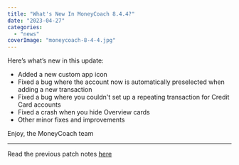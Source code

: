 ```yaml
---
title: "What's New In MoneyCoach 8.4.4?"
date: "2023-04-27"
categories: 
  - "news"
coverImage: "moneycoach-8-4-4.jpg"
---
```

Here’s what’s new in this update:

- Added a new custom app icon
- Fixed a bug where the account now is automatically preselected when adding a new transaction
- Fixed a bug where you couldn't set up a repeating transaction for Credit Card accounts
- Fixed a crash when you hide Overview cards
- Other minor fixes and improvements

Enjoy,
the MoneyCoach team
* * *

Read the previous patch notes [here](/blog/whats-new-in-moneycoach-8-4-3)
